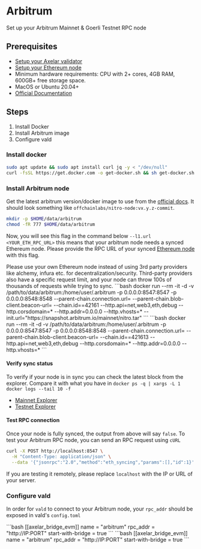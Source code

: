 # Arbitrum


Set up your Arbitrum Mainnet & Goerli Testnet RPC node

## Prerequisites

- [Setup your Axelar validator](/validator/setup)
- [Setup your Ethereum node](ethereum)
- Minimum hardware requirements: CPU with 2+ cores, 4GB RAM, 600GB+ free storage space.
- MacOS or Ubuntu 20.04+
- [Official Documentation](https://developer.offchainlabs.com/node-running/running-a-node)

## Steps
1. Install Docker
2. Install Arbitrum image
3. Configure vald

### Install docker

```bash
sudo apt update && sudo apt install curl jq -y < "/dev/null"
curl -fsSL https://get.docker.com -o get-docker.sh && sh get-docker.sh
```

### Install Arbitrum node

Get the latest arbitrum version/docker image to use from the [official docs](https://developer.offchainlabs.com/node-running/running-a-node). It should look something like `offchainlabs/nitro-node:vx.y.z-commit`.

```bash
mkdir -p $HOME/data/arbitrum
chmod -fR 777 $HOME/data/arbitrum
```

Now, you will see this flag in the command below `--l1.url <YOUR_ETH_RPC_URL>` this means that your arbitrum node needs a synced Ethereum node.
Please provide the RPC URL of your synced [Ethereum node](ethereum) with this flag.

<Callout type="error" emoji="⚠️">
  Please use your own Ethereum node instead of using 3rd party providers like alchemy, infura etc. for decentralization/security. Third-party providers also have a specific request limit, and your node can throw 100s of thousands of requests while trying to sync.
</Callout>

<tabs>
  <tab-item title="Mainnet">
  ```bash
  docker run --rm -it -d -v /path/to/data/arbitrum:/home/user/.arbitrum -p 0.0.0.0:8547:8547 -p 0.0.0.0:8548:8548 <LATEST_DOCKER_IMAGE> --parent-chain.connection.url=<YOUR_ETH_RPC_URL> --parent-chain.blob-client.beacon-url=<YOUR_BEACON_CHAIN_RPC_URL> --chain.id==42161 --http.api=net,web3,eth,debug --http.corsdomain=* --http.addr=0.0.0.0 --http.vhosts=* --init.url="https://snapshot.arbitrum.io/mainnet/nitro.tar"
  ```
  </tab-item>
  <tab-item title="Goerli Testnet">
  ```bash
 docker run --rm -it -d -v /path/to/data/arbitrum:/home/user/.arbitrum -p 0.0.0.0:8547:8547 -p 0.0.0.0:8548:8548 <LATEST_DOCKER_IMAGE> --parent-chain.connection.url=<YOUR_GOERLI_ETH_RPC_URL>  --parent-chain.blob-client.beacon-url=<YOUR_BEACON_CHAIN_RPC_URL> --chain.id==421613 --http.api=net,web3,eth,debug --http.corsdomain=* --http.addr=0.0.0.0 --http.vhosts=*
  ```
  </tab-item>
</tabs>

#### Verify sync status

To verify if your node is in sync you can check the latest block from the explorer.
Compare it with what you have in `docker ps -q | xargs -L 1 docker logs --tail 10 -f`

- [Mainnet Explorer](https://arbiscan.io)
- [Testnet Explorer](https://goerli.arbiscan.io)

#### Test RPC connection

Once your node is fully synced, the output from above will say `false`. To test your Arbitrum RPC node, you can send an RPC request using `cURL`

```bash
curl -X POST http://localhost:8547 \
  -H "Content-Type: application/json" \
  --data '{"jsonrpc":"2.0","method":"eth_syncing","params":[],"id":1}'
```

If you are testing it remotely, please replace `localhost` with the IP or URL of your server.

### Configure vald

In order for `vald` to connect to your Arbitrum node, your `rpc_addr` should be exposed in
vald's `config.toml`


<tabs>
  <tab-item title="Mainnet">
  ```bash
  [[axelar_bridge_evm]]
  name = "arbitrum"
  rpc_addr = "http://IP:PORT"
  start-with-bridge = true
  ```
  </tab-item>
  <tab-item title="Goerli Testnet">
  ```bash
  [[axelar_bridge_evm]]
  name = "arbitrum"
  rpc_addr = "http://IP:PORT"
  start-with-bridge = true
  ```
  </tab-item>
</tabs>
